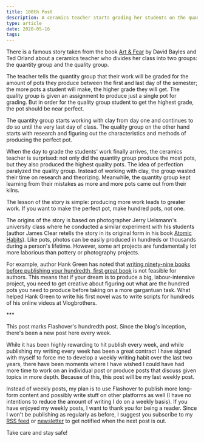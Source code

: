 ```yaml
---
title: 100th Post
description: A ceramics teacher starts grading her students on the quantity of work. The result is better work.
type: article
date: 2020-05-16
tags:
---
```


There is a famous story taken from the book [Art & Fear](https://www.amazon.com/Art-Fear-Observations-Rewards-Artmaking/dp/0961454733) by David Bayles and Ted Orland about a ceramics teacher who divides her class into two groups: the quantity group and the quality group.

The teacher tells the quantity group that their work will be graded for the amount of pots they produce between the first and last day of the semester; the more pots a student will make, the higher grade they will get. The quality group is given an assignment to produce just a single pot for grading. But in order for the quality group student to get the highest grade, the pot should be near perfect.

The quantity group starts working with clay from day one and continues to do so until the very last day of class. The quality group on the other hand starts with research and figuring out the characteristics and methods of producing the perfect pot.

When the day to grade the students' work finally arrives, the ceramics teacher is surprised: not only did the quantity group produce the most pots, but they also produced the highest quality pots. The idea of perfection paralyzed the quality group. Instead of working with clay, the group wasted their time on research and theorizing. Meanwhile, the quantity group kept learning from their mistakes as more and more pots came out from their kilns.

The lesson of the story is simple: producing more work leads to greater work. If you want to make the perfect pot, make hundred pots, not one.

The origins of the story is based on photographer Jerry Uelsmann's university class where he conducted a similar experiment with his students (author James Clear retells the story in its original form in his book [Atomic Habits](https://www.amazon.com/Atomic-Habits-Proven-Build-Break/dp/0735211299)). Like pots, photos can be easily produced in hundreds or thousands during a person's lifetime. However, some art projects are fundamentally lot more laborious than pottery or photography projects.

For example, author Hank Green has noted that [writing ninety-nine books before publishing your hundredth, first great book](https://www.youtube.com/watch?v=7dxcO26i9uw) is not feasible for authors. This means that if your dream is to produce a big, labour-intensive project, you need to get creative about figuring out what are the hundred pots you need to produce before taking on a more gargantuan task. What helped Hank Green to write his first novel was to write scripts for hundreds of his online videos at Vlogbrothers.

\*\*\*

This post marks Flashover's hundredth post. Since the blog's inception, there's been a new post here every week.

While it has been highly rewarding to hit publish every week, and while publishing my writing every week has been a great contract I have signed with myself to force me to develop a weekly writing habit over the last two years, there have been moments where I have wished I could have had more time to work on an individual post or produce posts that discuss given topics in more depth. Because of this, this post will be my last weekly post.

Instead of weekly posts, my plan is to use Flashover to publish more long-form content and possibly write stuff on other platforms as well (I have no intentions to reduce the amount of writing I do on a weekly basis). If you have enjoyed my weekly posts, I want to thank you for being a reader. Since I won't be publishing as regularly as before, I suggest you subscribe to my [RSS feed](http://localhost:4567/feed.xml) or [newsletter](http://eepurl.com/gPzwBD) to get notified when the next post is out.

Take care and stay safe!
